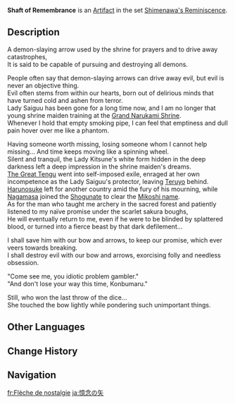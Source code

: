 {{Artifact Infobox
|image = Item Shaft of Remembrance.png
|set   = Shimenawa's Reminiscence
|piece = Plume of Death
}}
{{Description|A demon-slaying arrow of a rather ancient make. It seems to have been preserved with great care by someone, even until the present day.}}
'''Shaft of Remembrance''' is an [[Artifact]] in the set [[Shimenawa's Reminiscence]].

==Description==
A demon-slaying arrow used by the shrine for prayers and to drive away catastrophes,<br />It is said to be capable of pursuing and destroying all demons.

People often say that demon-slaying arrows can drive away evil, but evil is never an objective thing.<br />Evil often stems from within our hearts, born out of delirious minds that have turned cold and ashen from terror.<br />Lady Saiguu has been gone for a long time now, and I am no longer that young shrine maiden training at the [[Grand Narukami Shrine]].<br />Whenever I hold that empty smoking pipe, I can feel that emptiness and dull pain hover over me like a phantom.

Having someone worth missing, losing someone whom I cannot help missing... And time keeps moving like a spinning wheel.<br />Silent and tranquil, the Lady Kitsune's white form hidden in the deep darkness left a deep impression in the shrine maiden's dreams.<br />[[Reizenbou|The Great Tengu]] went into self-imposed exile, enraged at her own incompetence as the Lady Saiguu's protector, leaving [[Teruyo]] behind.<br />[[Kamuna Harunosuke|Harunosuke]] left for another country amid the fury of his mourning, while [[Mikoshi Nagamasa|Nagamasa]] joined the [[Shogunate]] to clear the [[Mikoshi Clan|Mikoshi name]].<br />As for the man who taught me archery in the sacred forest and patiently listened to my naïve promise under the scarlet sakura boughs,<br />He will eventually return to me, even if he were to be blinded by splattered blood, or turned into a fierce beast by that dark defilement...

I shall save him with our bow and arrows, to keep our promise, which ever veers towards breaking.<br />I shall destroy evil with our bow and arrows, exorcising folly and needless obsession.

"Come see me, you idiotic problem gambler."<br />"And don't lose your way this time, Konbumaru."

Still, who won the last throw of the dice...<br />She touched the bow lightly while pondering such unimportant things.

==Other Languages==
{{Other Languages
|en      = Shaft of Remembrance
|zhs     = 思忆之矢
|zhs_rm  = Sīyì zhī Shǐ
|zht     = 思憶之矢
|zht_rm  = Sīyì zhī Shǐ
|zh_tl   = Arrow of Longing Memory
|ja      = 憶念の矢
|ja_rm   = Okunen no Ya
|ja_tl   = Arrow of Remembrance
|ko      = 회상의 화살
|ko_rm   = Hoesang-ui Hwasal
|ko_tl   = Arrow of Remembrance
|es      = Flecha de la Nostalgia
|es_tl   = Arrow of Nostalgia
|fr      = Flèche de nostalgie
|fr_tl   = Arrow of Nostalgia
|ru      = Стрела воспоминаний
|ru_tl   = Arrow of Reminiscing
|th      = Shaft of Remembrance
|vi      = Mũi Tên Tưởng Nhớ
|vi_tl   = 
|de      = Pfeil des Andenkens
|de_tl   = Arrow of Remembrance
|id      = Shaft of Remembrance
|pt      = Flecha das Memórias Ponderativas
|pt_tl   = 
|tr      = Hatıra Mızrağı
|tr_tl   = 
|it      = Freccia della rimembranza
|it_tl   = 
}}

==Change History==
{{Change History|2.0}}

==Navigation==
{{Artifact Set Navbox|Shimenawa's Reminiscence}}

[[fr:Flèche de nostalgie]]
[[ja:憶念の矢]]